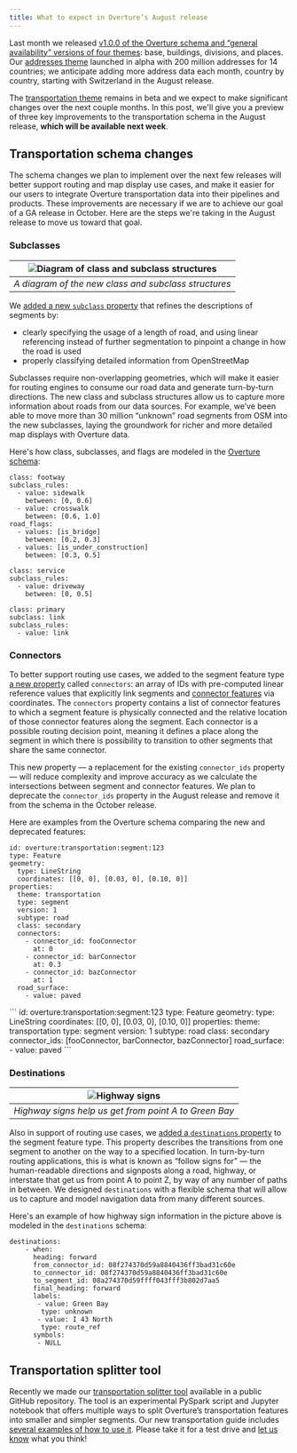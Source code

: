 ```yaml
---
title: What to expect in Overture’s August release
---
```


Last month we released [v1.0.0 of the Overture schema and “general availability” versions of four themes](https://overturemaps.org/overture-maps-foundation-releases-general-availability-of-its-open-maps-datasets/):
base, buildings, divisions, and places. Our [addresses theme](https://docs.overturemaps.org/guides/addresses/) launched in alpha with 200 million addresses
for 14 countries; we anticipate adding more address data each month, country by country, starting with
Switzerland in the August release.

The [transportation theme](https://docs.overturemaps.org/guides/transportation/) remains in beta and we expect to make significant changes over the next couple
months. In this post, we'll give you a preview of three key improvements to the transportation schema in the August
release, **which will be available next week**.

## Transportation schema changes
The schema changes we plan to implement over the next few releases will better support routing and map
display use cases, and make it easier for our users to integrate Overture transportation data into their
pipelines and products. These improvements are necessary if we are to achieve our goal of a GA release in October.
Here are the steps we're taking in the August release to move us toward that goal.

### Subclasses

| ![Diagram of class and subclass structures](/img/blog/class-subclass-diagram.png) |
|:--:|
| *A diagram of the new class and subclass structures* |

We [added a new `subclass` property](https://github.com/OvertureMaps/schema/pull/180) that refines the descriptions of segments by:

- clearly specifying the usage of a length of road, and using linear referencing instead of further segmentation to pinpoint a change in how the road is used
- properly classifying detailed information from OpenStreetMap

Subclasses require non-overlapping geometries, which will make it easier for routing engines to consume our
road data and generate turn-by-turn directions. The new class and subclass structures allow us to capture more
information about roads from our data sources. For example, we’ve been able
to move more than 30 million “unknown” road segments from OSM into the new subclasses, laying the groundwork
for richer and more detailed map displays with Overture data.

Here's how class, subclasses, and flags are modeled in the [Overture schema](https://github.com/OvertureMaps/schema/blob/main/schema/transportation/segment.yaml):

```
class: footway
subclass_rules:
  - value: sidewalk
    between: [0, 0.6]
  - value: crosswalk
    between: [0.6, 1.0]
road_flags:
  - values: [is_bridge]
    between: [0.2, 0.3]
  - values: [is_under_construction]
    between: [0.3, 0.5]

class: service
subclass_rules:
  - value: driveway
    between: [0, 0.5]

class: primary
subclass: link
subclass_rules:
  - value: link
```

### Connectors
To better support routing use cases, we added to the segment feature type [a new property](https://github.com/OvertureMaps/schema/pull/257) called
`connectors`: an array of IDs with pre-computed linear reference values that explicitly link segments and
[connector features](https://docs.overturemaps.org/schema/reference/transportation/connector/) via coordinates. The `connectors` property contains a list of connector features to which a segment feature is physically connected and the relative location of those connector features along the segment. Each connector is a possible routing decision point, meaning it defines a place along the segment in which there is possibility to transition to other segments that share the same connector.

This new property &mdash; a replacement for the existing `connector_ids`
property &mdash; will reduce complexity and improve accuracy as we calculate the intersections between segment and connector features. We plan to deprecate the `connector_ids` property in the August release and remove it from the schema in the October release.

Here are examples from the Overture schema comparing the new and deprecated features:
<Tabs>
<TabItem value="connectors" label="new connectors property" default>
```
id: overture:transportation:segment:123
type: Feature
geometry:
  type: LineString
  coordinates: [[0, 0], [0.03, 0], [0.10, 0]]
properties:
  theme: transportation
  type: segment
  version: 1
  subtype: road
  class: secondary
  connectors:
    - connector_id: fooConnector
      at: 0
    - connector_id: barConnector
      at: 0.3
    - connector_id: bazConnector
      at: 1
  road_surface:
    - value: paved
```
</TabItem>
<TabItem value="connector_ids" label="deprecated connector_ids property" default>
```
id: overture:transportation:segment:123
type: Feature
geometry:
  type: LineString
  coordinates: [[0, 0], [0.03, 0], [0.10, 0]]
properties:
  theme: transportation
  type: segment
  version: 1
  subtype: road
  class: secondary
  connector_ids: [fooConnector, barConnector, bazConnector]
  road_surface:
    - value: paved
```
</TabItem>
</Tabs>

### Destinations

| ![Highway signs](/img/blog/highway-signs.png) |
|:--:|
| *Highway signs help us get from point A to Green Bay* |

Also in support of routing use cases, we [added a `destinations` property](https://github.com/OvertureMaps/schema/pull/176) to the segment feature type.
This property describes the transitions from one segment to another on the way to a specified location.
In turn-by-turn routing applications, this is what is known as “follow signs for” &mdash; the human-readable
directions and signposts along a road, highway, or interstate that get us from point A to point Z, by way
of any number of paths in between. We designed `destinations` with a flexible schema that will allow us to
capture and model navigation data from many different sources.

Here's an example of how highway sign information in the picture above is modeled in the `destinations` schema:

```
destinations:
    - when:
      heading: forward
      from_connector_id: 08f274370d59a8840436ff3bad31c60e
      to_connector_id: 08f274370d59a8840436ff3bad31c60e
      to_segment_id: 08a274370d59ffff043fff3b802d7aa5
      final_heading: forward
      labels:
       - value: Green Bay
        type: unknown
       - value: I 43 North
        type: route_ref
      symbols:
       - NULL
```

## Transportation splitter tool
Recently we made our [transportation splitter tool](https://github.com/OvertureMaps/transportation-splitter)
available in a public GitHub repository. The tool is an experimental PySpark script and Jupyter notebook that offers
multiple ways to split Overture’s transportation features into smaller and simpler segments. Our new transportation guide includes [several examples of how to use it](https://docs.overturemaps.org/guides/transportation/#transportation-splitter). Please
take it for a test drive and [let us know](https://github.com/OvertureMaps/transportation-splitter/issues) what you think!
